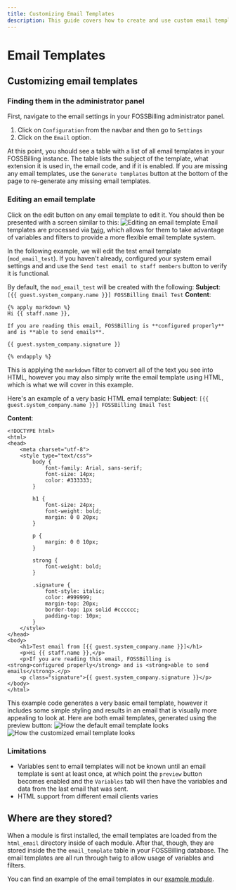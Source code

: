 ```yaml
---
title: Customizing Email Templates
description: This guide covers how to create and use custom email templates inside FOSSBilling. 
---
```


# Email Templates

## Customizing email templates

### Finding them in the administrator panel
 First, navigate to the email settings in your FOSSBilling administrator panel.
 
 1. Click on `Configuration` from the navbar and then go to `Settings`
 2. Click on the `Email` option.

At this point, you should see a table with a list of all email templates in your FOSSBilling instance. 
The table lists the subject of the template, what extension it is used in, the email code, and if it is enabled.
If you are missing any email templates, use the `Generate templates` button at the bottom of the page to re-generate any missing email templates.

### Editing an email template
Click on the edit button on any email template to edit it. You should then be presented with a screen similar to this:
![Editing an email template](/img/guides/emails/template-edit.png)
Email templates are processed via [twig](https://twig.symfony.com/), which allows for them to take advantage of variables and filters to provide a more flexible email template system.

In the following example, we will edit the test email template (`mod_email_test`). If you haven't already, configured your system email settings and and use the `Send test email to staff members` button to verify it is functional.

By default, the `mod_email_test` will be created with the following:
**Subject**:
`[{{ guest.system_company.name }}] FOSSBilling Email Test`
**Content**:
```
{% apply markdown %}
Hi {{ staff.name }},

If you are reading this email, FOSSBilling is **configured properly** 
and is **able to send emails**.

{{ guest.system_company.signature }}

{% endapply %}
```
This is applying the `markdown` filter to convert all of the text you see into HTML, however you may also simply write the email template using HTML, which is what we will cover in this example.

Here's an example of a very basic HTML email template: 
**Subject**:
`[{{ guest.system_company.name }}] FOSSBilling Email Test`

**Content**:
```
<!DOCTYPE html>
<html>
<head>
	<meta charset="utf-8">
	<style type="text/css">
		body {
			font-family: Arial, sans-serif;
			font-size: 14px;
			color: #333333;
		}

		h1 {
			font-size: 24px;
			font-weight: bold;
			margin: 0 0 20px;
		}

		p {
			margin: 0 0 10px;
		}

		strong {
			font-weight: bold;
		}

		.signature {
			font-style: italic;
			color: #999999;
			margin-top: 20px;
			border-top: 1px solid #cccccc;
			padding-top: 10px;
		}
	</style>
</head>
<body>
	<h1>Test email from [{{ guest.system_company.name }}]</h1>
	<p>Hi {{ staff.name }},</p>
	<p>If you are reading this email, FOSSBilling is <strong>configured properly</strong> and is <strong>able to send emails</strong>.</p>
	<p class="signature">{{ guest.system_company.signature }}</p>
</body>
</html>
```
This example code generates a very basic email template, however it includes some simple styling and results in an email that is visually more appealing to look at. Here are both email templates, generated using the preview button:
![How the default email template looks](/img/guides/emails/default-template-preview.png)
![How the customized email template looks](/img/guides/emails/custom-template-preview.png)

### Limitations

 - Variables sent to email templates will not be known until an email template is sent at least once, at which point the `preview` button becomes enabled and the `Variables` tab will then have the variables and data from the last email that was sent. 
 - HTML support from different email clients varies

## Where are they stored?

When a module is first installed, the email templates are loaded from the `html_email` directory inside of each module.
After that, though, they are stored inside the the `email_template` table in your FOSSBilling database.
The email templates are all run through twig to allow usage of variables and filters.

You can find an example of the email templates in our [example module](https://github.com/FOSSBilling/example-module/tree/main/html_email).
